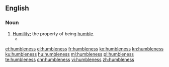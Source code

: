 ==English==

===Noun===
{{en-noun|-|es}}

# [[humility|Humility]]; the property of being [[humble]].
#* {{quote-book|year=1918|author={{w|W. B. Maxwell}}
|title=The Mirror and the Lamp
|chapter=2|url=http://openlibrary.org/works/OL1097634W
|passage=''That'' the young Mr. Churchills liked—but they did not like him coming round of an evening and drinking weak whisky-and-water while he held forth on railway debentures and corporation loans. Mr. Barrett, however, by fawning and flattery, seemed to be able to make not only Mrs. Churchill but everyone else do what he desired. And if the arts of '''humbleness''' failed him, he overcame you by sheer impudence.}}

[[et:humbleness]]
[[el:humbleness]]
[[fr:humbleness]]
[[ko:humbleness]]
[[kn:humbleness]]
[[ku:humbleness]]
[[hu:humbleness]]
[[ml:humbleness]]
[[pl:humbleness]]
[[te:humbleness]]
[[chr:humbleness]]
[[vi:humbleness]]
[[zh:humbleness]]